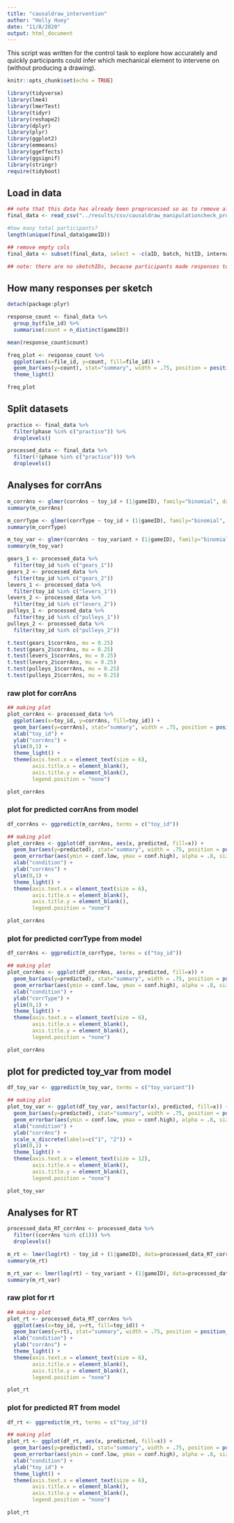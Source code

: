 ```yaml
---
title: "causaldraw_intervention"
author: "Holly Huey"
date: "11/8/2020"
output: html_document
---
```


This script was written for the control task to explore how accurately and quickly participants could infer which mechanical element to intervene on (without producing a drawing).

```r
knitr::opts_chunk$set(echo = TRUE)
```

```r
library(tidyverse)
library(lme4)
library(lmerTest)
library(tidyr)
library(reshape2)
library(dplyr)
library(plyr)
library(ggplot2)
library(emmeans)
library(ggeffects)
library(ggsignif)
library(stringr)
require(tidyboot)
```

## Load in data
```r
## note that this data has already been preprocessed so as to remove all identifiable information (originally collected on SONA)
final_data <- read_csv("../results/csv/causaldraw_manipulationcheck_processed_data.csv") 

#how many total participants?
length(unique(final_data$gameID))

## remove empty cols
final_data <- subset(final_data, select = -c(aID, batch, hitID, internal_node_id, prompt, response_ends_trial, stimulus_duration, trial_duration, wID, key_check))

## note: there are no sketchIDs, because participants made responses to the video demos (not the sketches) in this control task
```

## How many responses per sketch
```r
detach(package:plyr)

response_count <- final_data %>% 
  group_by(file_id) %>% 
  summarise(count = n_distinct(gameID))

mean(response_count$count)

freq_plot <- response_count %>% 
  ggplot(aes(x=file_id, y=count, fill=file_id)) +
  geom_bar(aes(y=count), stat="summary", width = .75, position = position_dodge(width = 0.5)) +
  theme_light() 

freq_plot
```

## Split datasets
```r
practice <- final_data %>%
  filter(phase %in% c("practice")) %>% 
  droplevels()

processed_data <- final_data %>%
  filter(!(phase %in% c("practice"))) %>% 
  droplevels()
```

## Analyses for corrAns
```r
m_corrAns <- glmer(corrAns ~ toy_id + (1|gameID), family="binomial", data=processed_data, nAGQ=0)
summary(m_corrAns)
```

```r
m_corrType <- glmer(corrType ~ toy_id + (1|gameID), family="binomial", data=processed_data, nAGQ=0)
summary(m_corrType)

m_toy_var <- glmer(corrAns ~ toy_variant + (1|gameID), family="binomial", data=processed_data, nAGQ=0)
summary(m_toy_var)

gears_1 <- processed_data %>% 
  filter(toy_id %in% c("gears_1")) 
gears_2 <- processed_data %>% 
  filter(toy_id %in% c("gears_2")) 
levers_1 <- processed_data %>% 
  filter(toy_id %in% c("levers_1")) 
levers_2 <- processed_data %>% 
  filter(toy_id %in% c("levers_2")) 
pulleys_1 <- processed_data %>% 
  filter(toy_id %in% c("pulleys_1"))
pulleys_2 <- processed_data %>% 
  filter(toy_id %in% c("pulleys_2")) 

t.test(gears_1$corrAns, mu = 0.25)
t.test(gears_2$corrAns, mu = 0.25)
t.test(levers_1$corrAns, mu = 0.25)
t.test(levers_2$corrAns, mu = 0.25)
t.test(pulleys_1$corrAns, mu = 0.25)
t.test(pulleys_2$corrAns, mu = 0.25)
```

### raw plot for corrAns
```r
## making plot
plot_corrAns <- processed_data %>% 
  ggplot(aes(x=toy_id, y=corrAns, fill=toy_id)) +
  geom_bar(aes(y=corrAns), stat="summary", width = .75, position = position_dodge(width = 0.5)) +
  xlab("toy_id") +
  ylab("corrAns") +
  ylim(0,1) +
  theme_light() +
  theme(axis.text.x = element_text(size = 6), 
        axis.title.x = element_blank(),
        axis.title.y = element_blank(),
        legend.position = "none")

plot_corrAns 
```

### plot for predicted corrAns from model
```r
df_corrAns <- ggpredict(m_corrAns, terms = c("toy_id"))

## making plot
plot_corrAns <- ggplot(df_corrAns, aes(x, predicted, fill=x)) +
  geom_bar(aes(y=predicted), stat="summary", width = .75, position = position_dodge(width = 0.5)) +
  geom_errorbar(aes(ymin = conf.low, ymax = conf.high), alpha = .8, size = .75, width=0) +
  xlab("condition") +
  ylab("corrAns") +
  ylim(0,1) +
  theme_light() +
  theme(axis.text.x = element_text(size = 6), 
        axis.title.x = element_blank(),
        axis.title.y = element_blank(),
        legend.position = "none")

plot_corrAns 
```

### plot for predicted corrType from model
```r
df_corrAns <- ggpredict(m_corrType, terms = c("toy_id"))

## making plot
plot_corrAns <- ggplot(df_corrAns, aes(x, predicted, fill=x)) +
  geom_bar(aes(y=predicted), stat="summary", width = .75, position = position_dodge(width = 0.5)) +
  geom_errorbar(aes(ymin = conf.low, ymax = conf.high), alpha = .8, size = .75, width=0) +
  xlab("condition") +
  ylab("corrType") +
  ylim(0,1) +
  theme_light() +
  theme(axis.text.x = element_text(size = 6), 
        axis.title.x = element_blank(),
        axis.title.y = element_blank(),
        legend.position = "none")

plot_corrAns 
```

## plot for predicted toy_var from model
```r
df_toy_var <- ggpredict(m_toy_var, terms = c("toy_variant"))

## making plot
plot_toy_var <- ggplot(df_toy_var, aes(factor(x), predicted, fill=x)) +
  geom_bar(aes(y=predicted), stat="summary", width = .75, position = position_dodge(width = 0.5)) +
  geom_errorbar(aes(ymin = conf.low, ymax = conf.high), alpha = .8, size = .75, width=0) +
  xlab("condition") +
  ylab("corrAns") +
  scale_x_discrete(labels=c("1", "2")) +
  ylim(0,1) +
  theme_light() +
  theme(axis.text.x = element_text(size = 12), 
        axis.title.x = element_blank(),
        axis.title.y = element_blank(),
        legend.position = "none")

plot_toy_var 
```

## Analyses for RT
```r
processed_data_RT_corrAns <- processed_data %>% 
  filter((corrAns %in% c(1))) %>% 
  droplevels()

m_rt <- lmer(log(rt) ~ toy_id + (1|gameID), data=processed_data_RT_corrAns, REML=FALSE)
summary(m_rt)

m_rt_var <- lmer(log(rt) ~ toy_variant + (1|gameID), data=processed_data_RT_corrAns, REML=FALSE)
summary(m_rt_var)
```

### raw plot for rt
```r
## making plot
plot_rt <- processed_data_RT_corrAns %>% 
  ggplot(aes(x=toy_id, y=rt, fill=toy_id)) +
  geom_bar(aes(y=rt), stat="summary", width = .75, position = position_dodge(width = 0.5)) +
  xlab("condition") +
  ylab("corrAns") +
  theme_light() +
  theme(axis.text.x = element_text(size = 6), 
        axis.title.x = element_blank(),
        axis.title.y = element_blank(),
        legend.position = "none")

plot_rt
```

### plot for predicted RT from model
```r
df_rt <- ggpredict(m_rt, terms = c("toy_id"))

## making plot
plot_rt <- ggplot(df_rt, aes(x, predicted, fill=x)) +
  geom_bar(aes(y=predicted), stat="summary", width = .75, position = position_dodge(width = 0.5)) +
  geom_errorbar(aes(ymin = conf.low, ymax = conf.high), alpha = .8, size = .75, width=0) +
  xlab("condition") +
  ylab("toy_id") +
  theme_light() +
  theme(axis.text.x = element_text(size = 6), 
        axis.title.x = element_blank(),
        axis.title.y = element_blank(),
        legend.position = "none")

plot_rt
```

